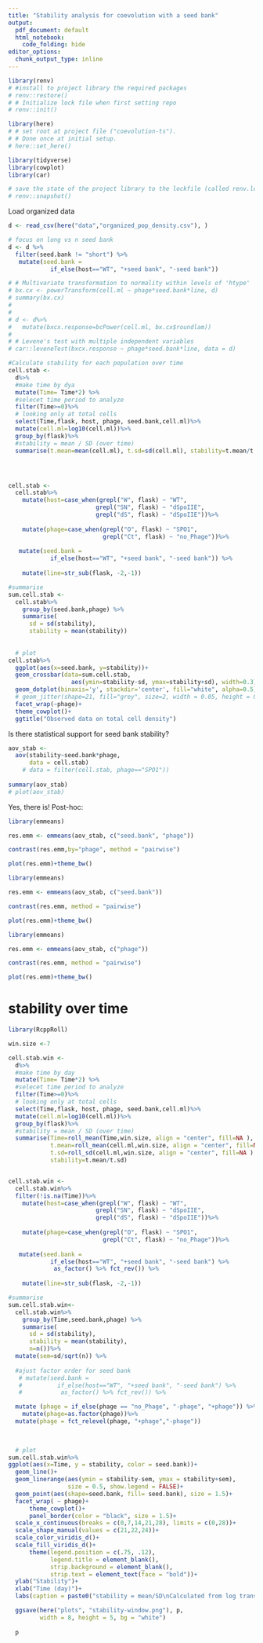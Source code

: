 ```yaml
---
title: "Stability analysis for coevolution with a seed bank"
output:
  pdf_document: default
  html_notebook:
    code_folding: hide
editor_options:
  chunk_output_type: inline
---
```


```r
library(renv)
# #install to project library the required packages
# renv::restore()
# # Initialize lock file when first setting repo
# renv::init()

library(here)
# # set root at project file ("coevolution-ts"). 
# # Done once at initial setup.
# here::set_here()

library(tidyverse)
library(cowplot)
library(car)

# save the state of the project library to the lockfile (called renv.lock),
# renv::snapshot()

```

Load organized data  
```r
d <- read_csv(here("data","organized_pop_density.csv"), )

# focus on long vs n seed bank
d <- d %>% 
  filter(seed.bank != "short") %>% 
   mutate(seed.bank = 
            if_else(host=="WT", "+seed bank", "-seed bank"))


```


```r
# # Multivariate transformation to normality within levels of 'htype'
# bx.cx <- powerTransform(cell.ml ~ phage*seed.bank*line, d)
# summary(bx.cx)
# 
# 
# d <- d%>%
#   mutate(bxcx.response=bcPower(cell.ml, bx.cx$roundlam))
# 
# # Levene's test with multiple independent variables
# car::leveneTest(bxcx.response ~ phage*seed.bank*line, data = d)
```


```r
#Calculate stability for each population over time
cell.stab <- 
  d%>%
  #make time by dya
  mutate(Time= Time*2) %>%
  #selecet time period to analyze
  filter(Time>=0)%>%
  # looking only at total cells
  select(Time,flask, host, phage, seed.bank,cell.ml)%>%
  mutate(cell.ml=log10(cell.ml))%>%
  group_by(flask)%>%
  #stability = mean / SD (over time)
  summarise(t.mean=mean(cell.ml), t.sd=sd(cell.ml), stability=t.mean/t.sd)




cell.stab <- 
  cell.stab%>%
    mutate(host=case_when(grepl("W", flask) ~ "WT",
                         grepl("SN", flask) ~ "dSpoIIE",
                         grepl("dS", flask) ~ "dSpoIIE"))%>%
  
    mutate(phage=case_when(grepl("O", flask) ~ "SPO1",
                           grepl("Ct", flask) ~ "no_Phage"))%>%
    
   mutate(seed.bank = 
            if_else(host=="WT", "+seed bank", "-seed bank")) %>%  
    
    mutate(line=str_sub(flask, -2,-1))

#summarise
sum.cell.stab <- 
  cell.stab%>%
    group_by(seed.bank,phage) %>% 
    summarise(
      sd = sd(stability),
      stability = mean(stability))
    
    
  # plot
cell.stab%>%
  ggplot(aes(x=seed.bank, y=stability))+
  geom_crossbar(data=sum.cell.stab,
                  aes(ymin=stability-sd, ymax=stability+sd), width=0.3)+
  geom_dotplot(binaxis='y', stackdir='center', fill="white", alpha=0.5)+
  # geom_jitter(shape=21, fill="grey", size=2, width = 0.05, height = 0)+
  facet_wrap(~phage)+
  theme_cowplot()+
  ggtitle("Observed data on total cell density")
```

Is there statistical support for seed bank stability?

```r
aov_stab <- 
  aov(stability~seed.bank*phage, 
      data = cell.stab)
    # data = filter(cell.stab, phage=="SPO1"))
  
summary(aov_stab)
# plot(aov_stab)
```

Yes, there is! Post-hoc:
```r
library(emmeans)

res.emm <- emmeans(aov_stab, c("seed.bank", "phage"))

contrast(res.emm,by="phage", method = "pairwise")

plot(res.emm)+theme_bw()
```

```r
library(emmeans)

res.emm <- emmeans(aov_stab, c("seed.bank"))

contrast(res.emm, method = "pairwise")

plot(res.emm)+theme_bw()
```


```r
library(emmeans)

res.emm <- emmeans(aov_stab, c("phage"))

contrast(res.emm, method = "pairwise")

plot(res.emm)+theme_bw()
```




# stability over time

```r
library(RcppRoll)

win.size <-7

cell.stab.win <- 
  d%>%
  #make time by day
  mutate(Time= Time*2) %>%
  #selecet time period to analyze
  filter(Time>=0)%>%
  # looking only at total cells
  select(Time,flask, host, phage, seed.bank,cell.ml)%>%
  mutate(cell.ml=log10(cell.ml))%>%
  group_by(flask)%>%
  #stability = mean / SD (over time)
  summarise(Time=roll_mean(Time,win.size, align = "center", fill=NA ),
            t.mean=roll_mean(cell.ml,win.size, align = "center", fill=NA ),
            t.sd=roll_sd(cell.ml,win.size, align = "center", fill=NA ),
            stability=t.mean/t.sd)


cell.stab.win <- 
  cell.stab.win%>%
  filter(!is.na(Time))%>%
    mutate(host=case_when(grepl("W", flask) ~ "WT",
                         grepl("SN", flask) ~ "dSpoIIE",
                         grepl("dS", flask) ~ "dSpoIIE"))%>%
  
    mutate(phage=case_when(grepl("O", flask) ~ "SPO1",
                           grepl("Ct", flask) ~ "no_Phage"))%>%
    
   mutate(seed.bank = 
            if_else(host=="WT", "+seed bank", "-seed bank") %>% 
             as_factor() %>% fct_rev()) %>% 
    
    mutate(line=str_sub(flask, -2,-1))

#summarise
sum.cell.stab.win<-
  cell.stab.win%>%
    group_by(Time,seed.bank,phage) %>%
    summarise(
      sd = sd(stability),
      stability = mean(stability),
      n=n())%>%
  mutate(sem=sd/sqrt(n)) %>%
  
  #ajust factor order for seed bank
   # mutate(seed.bank = 
   #          if_else(host=="WT", "+seed bank", "-seed bank") %>% 
   #           as_factor() %>% fct_rev()) %>% 

  mutate (phage = if_else(phage == "no_Phage", "-phage", "+phage")) %>%
    mutate(phage=as.factor(phage))%>%
  mutate(phage = fct_relevel(phage, "+phage","-phage"))

    
    
  # plot
sum.cell.stab.win%>%
ggplot(aes(x=Time, y = stability, color = seed.bank))+
  geom_line()+
  geom_linerange(aes(ymin = stability-sem, ymax = stability+sem),
                 size = 0.5, show.legend = FALSE)+
  geom_point(aes(shape=seed.bank, fill= seed.bank), size = 1.5)+
  facet_wrap( ~ phage)+
      theme_cowplot()+
      panel_border(color = "black", size = 1.5)+
  scale_x_continuous(breaks = c(0,7,14,21,28), limits = c(0,28))+
  scale_shape_manual(values = c(21,22,24))+
  scale_color_viridis_d()+
  scale_fill_viridis_d()+
      theme(legend.position = c(.75, .12),
            legend.title = element_blank(),
            strip.background = element_blank(),
            strip.text = element_text(face = "bold"))+
  ylab("Stability")+
  xlab("Time (day)")+
  labs(caption = paste0("stability = mean/SD\nCalculated from log transformed cell abundance data with sliding window of ",win.size, " days" )) -> p

  ggsave(here("plots", "stability-window.png"), p,
         width = 8, height = 5, bg = "white")
  
  p

```

